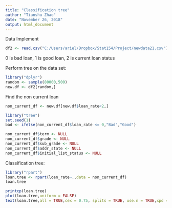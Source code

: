 ---
title: "Classification tree"
author: "Tianshu Zhao"
date: "November 26, 2018"
output: html_document
---
Data Implement
```{r}
df2 <- read.csv("C:/Users/ariel/Dropbox/Stat154/Project/newdata21.csv")
```
0 is bad loan, 1 is good loan, 2 is current loan status\


Perform tree on the data set:
```{r}
library("dplyr")
random <- sample(80000,500)
new.df <- df2[random,]
```
Find the non current loan 

```{r}
non_current_df <- new.df[new.df$loan_rate<2,]
```

```{r}
library("tree")
set.seed(1)
bad <- ifelse(non_current_df$loan_rate <= 0,"Bad","Good")
```

```{r}
non_current_df$term <- NULL
non_current_df$grade <- NULL
non_current_df$sub_grade <- NULL
non_current_df$addr_state <- NULL
non_current_df$initial_list_status <- NULL
```


Classification tree:
```{r}
library("rpart")
loan.tree <- rpart(loan_rate~.,data = non_current_df)
loan.tree
```

```{r}
printcp(loan.tree)
plot(loan.tree,uniform = FALSE)
text(loan.tree,all = TRUE,cex = 0.75, splits = TRUE, use.n = TRUE,xpd = TRUE)
```